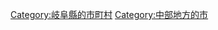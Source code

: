 {{Commonscat|Motosu, Gifu}}
{{Catmore}}

{{DEFAULTSORT:Motosu-shi}}
[[Category:岐阜縣的市町村|Category:岐阜縣的市町村]]
[[Category:中部地方的市|Category:中部地方的市]]